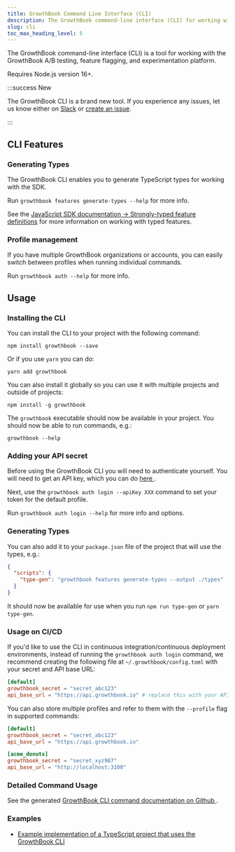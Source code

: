 ```yaml
---
title: GrowthBook Command Line Interface (CLI)
description: The GrowthBook command-line interface (CLI) for working with the GrowthBook A/B testing, feature flagging, and experimentation platform
slug: cli
toc_max_heading_level: 5
---
```



The GrowthBook command-line interface (CLI) is a tool for working with the GrowthBook A/B testing, feature flagging, and experimentation platform.

Requires Node.js version 16+.

:::success New

The GrowthBook CLI is a brand new tool. If you experience any issues, let us know either on [Slack](https://slack.growthbook.io/) or [create an issue](https://github.com/growthbook/growthbook-cli/issues).

:::

## CLI Features

### Generating Types

The GrowthBook CLI enables you to generate TypeScript types for working with the SDK.

Run `growthbook features generate-types --help` for more info.

See the [JavaScript SDK documentation &rarr; Strongly-typed feature definitions](/lib/js#strongly-typed-feature-definitions) for more information on working with typed features.

### Profile management

If you have multiple GrowthBook organizations or accounts, you can easily switch between profiles when running individual commands.

Run `growthbook auth --help` for more info.

## Usage

### Installing the CLI

You can install the CLI to your project with the following command:

    npm install growthbook --save

Or if you use `yarn` you can do:

    yarn add growthbook

You can also install it globally so you can use it with multiple projects and outside of projects:

    npm install -g growthbook

The `growthbook` executable should now be available in your project. You should now be able to run commands, e.g.:

    growthbook --help

### Adding your API secret

Before using the GrowthBook CLI you will need to authenticate yourself. You will need to get an API key, which you can do [here <ExternalLink />](https://app.growthbook.io/settings/keys).

Next, use the `growthbook auth login --apiKey XXX` command to set your token for the default profile.

Run `growthbook auth login --help` for more info and options.

### Generating Types

You can also add it to your `package.json` file of the project that will use the types, e.g.:

```json
{
  "scripts": {
    "type-gen": "growthbook features generate-types --output ./types"
  }
}
```

It should now be available for use when you run `npm run type-gen` or `yarn type-gen`.

### Usage on CI/CD

If you'd like to use the CLI in continuous integration/continuous deployment environments, instead of running the `growthbook auth login` command, we recommend creating the following file at `~/.growthbook/config.toml` with your secret and API base URL:

```toml
[default]
growthbook_secret = "secret_abc123"
api_base_url = "https://api.growthbook.io" # replace this with your API URL if self-hosted
```

You can also store multiple profiles and refer to them with the `--profile` flag in supported commands:

```toml
[default]
growthbook_secret = "secret_abc123"
api_base_url = "https://api.growthbook.io"

[acme_donuts]
growthbook_secret = "secret_xyz987"
api_base_url = "http://localhost:3100"
```

### Detailed Command Usage

See the generated [GrowthBook CLI command documentation on Github <ExternalLink />](https://github.com/growthbook/growthbook-cli#commands).

### Examples

- [Example implementation of a TypeScript project that uses the GrowthBook CLI <ExternalLink />](https://github.com/growthbook/examples/tree/main/vanilla-typescript)
